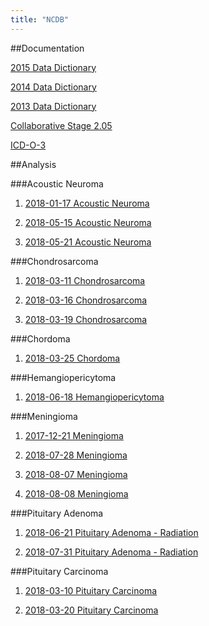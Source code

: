 ---
title: "NCDB"
---




##Documentation

[2015 Data Dictionary](../2015_PUF_Data_Dictionary.pdf)

[2014 Data Dictionary](../2014_PUF_Data_Dictionary.pdf)

[2013 Data Dictionary](../2013_PUF_Data_Dictionary.pdf)

[Collaborative Stage 2.05](https://cancerstaging.org/cstage/schema/Pages/version0205.aspx)

[ICD-O-3](../ICD-O-3.pdf)

##Analysis

###Acoustic Neuroma

1. [2018-01-17 Acoustic Neuroma](../20180127_AN_2015.nb.html)

2. [2018-05-15 Acoustic Neuroma](../20180515_AN_2015_RAF.nb.html)

3. [2018-05-21 Acoustic Neuroma](../20180521_AN_2015_JB.nb.html)


###Chondrosarcoma

1. [2018-03-11 Chondrosarcoma](../20180311_chondrosarcoma_b_2015.nb.html) 

2. [2018-03-16 Chondrosarcoma](../20180316_chondrosarcoma_2015.nb.html)

3. [2018-03-19 Chondrosarcoma](../20180319_chondrosarcoma_2015.nb.html)

###Chordoma

1. [2018-03-25 Chordoma](../20180325_chordoma_2015.nb.html)

###Hemangiopericytoma

1. [2018-06-18 Hemangiopericytoma](../20180618_Hemangiopericytoma.nb.html) 

###Meningioma

1. [2017-12-21 Meningioma](../20171221_Meningioma_2015.nb.html)

2. [2018-07-28 Meningioma](../20180728_Meningioma_2015.nb.html)

3. [2018-08-07 Meningioma](../20180807_Meningioma_2015.nb.html)

4. [2018-08-08 Meningioma](../20180808_Meningioma_2015.nb.html)

###Pituitary Adenoma

1. [2018-06-21 Pituitary Adenoma - Radiation](../20180621_Pit_Aden.nb.html)

2. [2018-07-31 Pituitary Adenoma - Radiation](../20180731_Pit_Aden.nb.html)

###Pituitary Carcinoma

1. [2018-03-10 Pituitary Carcinoma](../20180310_pit_ca.nb.html)

2. [2018-03-20 Pituitary Carcinoma](../20180320_pit_ca.nb.html)
